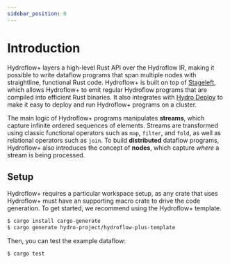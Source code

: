 ```yaml
---
sidebar_position: 0
---
```


# Introduction
Hydroflow+ layers a high-level Rust API over the Hydroflow IR, making it possible to write dataflow programs that span multiple nodes with straightline, functional Rust code. Hydroflow+ is built on top of [Stageleft](./stageleft.mdx), which allows Hydroflow+ to emit regular Hydroflow programs that are compiled into efficient Rust binaries. It also integrates with [Hydro Deploy](../deploy/index.md) to make it easy to deploy and run Hydroflow+ programs on a cluster.

The main logic of Hydroflow+ programs manipulates **streams**, which capture infinite ordered sequences of elements. Streams are transformed using classic functional operators such as `map`, `filter`, and `fold`, as well as relational operators such as `join`. To build **distributed** dataflow programs, Hydroflow+ also introduces the concept of **nodes**, which capture _where_ a stream is being processed.

## Setup
Hydroflow+ requires a particular workspace setup, as any crate that uses Hydroflow+ must have an supporting macro crate to drive the code generation. To get started, we recommend using the Hydroflow+ template.

```bash
$ cargo install cargo-generate
$ cargo generate hydro-project/hydroflow-plus-template
```

Then, you can test the example dataflow:

```bash
$ cargo test
```
